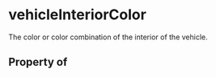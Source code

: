   

# vehicleInteriorColor

The color or color combination of the interior of the vehicle.

## Property of



